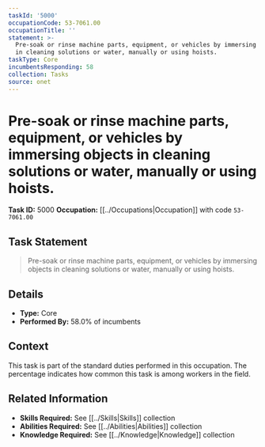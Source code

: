 ```yaml
---
taskId: '5000'
occupationCode: 53-7061.00
occupationTitle: ''
statement: >-
  Pre-soak or rinse machine parts, equipment, or vehicles by immersing objects
  in cleaning solutions or water, manually or using hoists.
taskType: Core
incumbentsResponding: 58
collection: Tasks
source: onet
---
```

# Pre-soak or rinse machine parts, equipment, or vehicles by immersing objects in cleaning solutions or water, manually or using hoists.

**Task ID:** 5000
**Occupation:** [[../Occupations|Occupation]] with code `53-7061.00`

## Task Statement

> Pre-soak or rinse machine parts, equipment, or vehicles by immersing objects in cleaning solutions or water, manually or using hoists.

## Details

- **Type:** Core
- **Performed By:** 58.0% of incumbents

## Context

This task is part of the standard duties performed in this occupation. The percentage indicates how common this task is among workers in the field.

## Related Information

- **Skills Required:** See [[../Skills|Skills]] collection
- **Abilities Required:** See [[../Abilities|Abilities]] collection
- **Knowledge Required:** See [[../Knowledge|Knowledge]] collection
